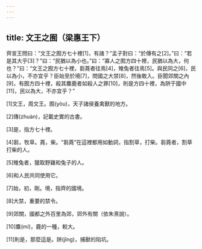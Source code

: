 ```yaml
---
---
---
```

title: 文王之囿（梁惠王下）
---



齊宣王問曰：“文王之囿方七十裡[1]，有諸？”孟子對曰：“於傳有之[2]。”曰：“若是其大乎[3]？”曰：“民猶以為小也。”曰：“寡人之囿方四十裡，民猶以為大，何也？”曰：“文王之囿方七十裡，芻蕘者往焉[4]，雉兔者往焉[5]。與民同之[6]，民以為小，不亦宜乎？臣始至於境[7]，問國之大禁[8]，然後敢入。臣聞郊關之內[9]，有囿方四十裡，殺其麋鹿者如殺人之罪[10]，則是方四十裡，為阱于國中[11]，民以為大，不亦宜乎？”

[1]文王，周文王。囿(yòu)，天子諸侯養禽獸的地方。

[2]傳(zhuàn)，記載史實的古書。

[3]是，指方七十裡。

[4]芻，牧草。蕘，柴。“芻蕘”在這裡都用如動詞，指割草，打柴。芻蕘者，割草打柴的人。

[5]雉兔者，獵取野雞和兔子的人。

[6]和人民共同使用它。

[7]始，初，剛。境，指齊的國境。

[8]大禁，重要的禁令。

[9]郊關，國都之外百里為郊，郊外有關（依朱熹說）。

[10]麋(mí)，鹿的一種，較大。

[11]則是，那麼這是。阱(jǐng)，捕獸的陷坑。